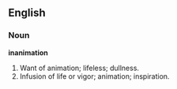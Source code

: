 ==English==

===Noun===

'''inanimation'''

#Want of animation; lifeless; dullness.
#Infusion of life or vigor; animation; inspiration.